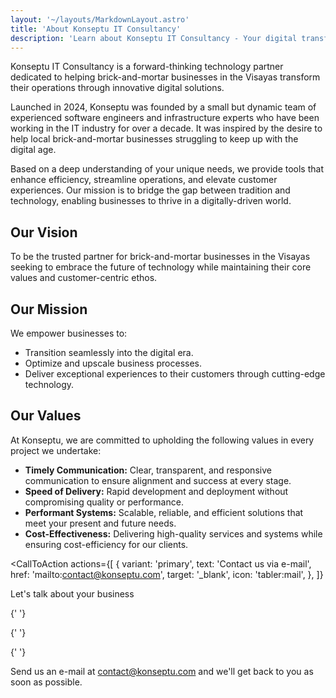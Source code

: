 ```yaml
---
layout: '~/layouts/MarkdownLayout.astro'
title: 'About Konseptu IT Consultancy'
description: 'Learn about Konseptu IT Consultancy - Your digital transformation partner'
---
```



Konseptu IT Consultancy is a forward-thinking technology partner dedicated to helping brick-and-mortar businesses in the Visayas transform their operations through innovative digital solutions.

Launched in 2024, Konseptu was founded by a small but dynamic team of experienced software engineers and infrastructure experts who have been working in the IT industry for over a decade. It was inspired by the desire to help local brick-and-mortar businesses struggling to keep up with the digital age.

Based on a deep understanding of your unique needs, we provide tools that enhance efficiency, streamline operations, and elevate customer experiences. Our mission is to bridge the gap between tradition and technology, enabling businesses to thrive in a digitally-driven world.

## Our Vision

To be the trusted partner for brick-and-mortar businesses in the Visayas seeking to embrace the future of technology while maintaining their core values and customer-centric ethos.

## Our Mission

We empower businesses to:

- Transition seamlessly into the digital era.
- Optimize and upscale business processes.
- Deliver exceptional experiences to their customers through cutting-edge technology.

## Our Values

At Konseptu, we are committed to upholding the following values in every project we undertake:

- **Timely Communication:** Clear, transparent, and responsive communication to ensure alignment and success at every stage.
- **Speed of Delivery:** Rapid development and deployment without compromising quality or performance.
- **Performant Systems:** Scalable, reliable, and efficient solutions that meet your present and future needs.
- **Cost-Effectiveness:** Delivering high-quality services and systems while ensuring cost-efficiency for our clients.

<CallToAction
  actions={[
  {
    variant: 'primary',
    text: 'Contact us via e-mail',
    href: 'mailto:contact@konseptu.com',
    target: '_blank',
    icon: 'tabler:mail',
  },
  ]}
  >
  <Fragment slot="title"> Let's talk about your business </Fragment>

{' '}

{' '}

{' '}

<Fragment slot="subtitle">
  Send us an e-mail at <a href="mailto:contact@konseptu.com">contact@konseptu.com</a> and we'll get back to you as soon
  as possible.
</Fragment>

</CallToAction>
